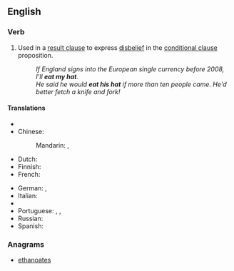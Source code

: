==English==

===Verb===
{{head|en|verb|head=[[eat]] [[one's]] [[hat]]}}

# {{context|idiomatic|lang=en}}  Used in a [[result clause]] to express [[disbelief]] in the [[conditional clause]] proposition.
#: ''If England signs into the European single currency before 2008, I'll '''eat my hat'''.''
#: ''He said he would '''eat his hat''' if more than ten people came. He'd better fetch a knife and fork!''

====Translations====
{{trans-top|to express disbelief about a proposition}}
* {{trreq|ar}}
* Chinese:
*: Mandarin: {{t-|cmn|字倒過來寫|sc=Hani}}, {{t-|cmn|字倒过来写|tr=zì dào guòlái xiě|sc=Hani}}
* Dutch: {{t-|nl|zijn hoed opeten}}
* Finnish: {{t+|fi|syödä}} {{t+|fi|hattu|alt=hattunsa}}
* French: {{t+|fr|manger son chapeau}}
{{trans-mid}}
* German: {{t-|de|ich freß einen Besen, wenn}}, {{t-|de|ich will Emil heißen, wenn}}
* Italian: {{t-|it|mangiarsi il cappello}}
* {{trreq|ja}}
* Portuguese: {{t-|pt|quero ser mico de circo}}, {{t+|pt|macacos me mordam}}, {{t-|pt|darei a mão à palmatória}}
* Russian: {{t-|ru|давать голову на отсечение|tr=davát’ golovú na otsečénije}}
* Spanish: {{t-|es|que me maten si}}
{{trans-bottom}}

===Anagrams===
* [[ethanoates#English|ethanoates]]